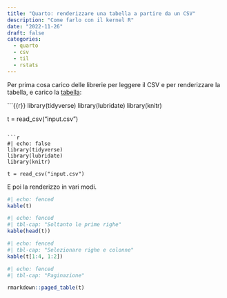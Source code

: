 ```yaml
---
title: "Quarto: renderizzare una tabella a partire da un CSV"
description: "Come farlo con il kernel R"
date: "2022-11-26"
draft: false
categories:
  - quarto
  - csv
  - til
  - rstats
---
```


Per prima cosa carico delle librerie per leggere il CSV e per renderizzare la tabella, e carico la [tabella](input.csv):

```{{r}}
library(tidyverse)
library(lubridate)
library(knitr)

t = read_csv("input.csv")
```

```r
#| echo: false
library(tidyverse)
library(lubridate)
library(knitr)

t = read_csv("input.csv")
```

E poi la renderizzo in vari modi.

```r
#| echo: fenced
kable(t)
```

```r
#| echo: fenced
#| tbl-cap: "Soltanto le prime righe"
kable(head(t))
```


```r
#| echo: fenced
#| tbl-cap: "Selezionare righe e colonne"
kable(t[1:4, 1:2])
```


```r
#| echo: fenced
#| tbl-cap: "Paginazione"

rmarkdown::paged_table(t)
```
